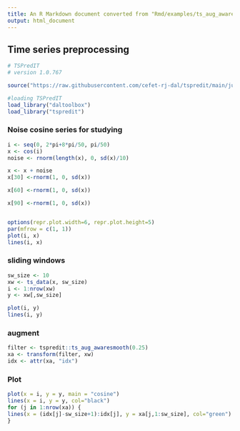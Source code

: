 ```yaml
---
title: An R Markdown document converted from "Rmd/examples/ts_aug_awaresmooth.ipynb"
output: html_document
---
```


## Time series preprocessing

```r
# TSPredIT
# version 1.0.767

source("https://raw.githubusercontent.com/cefet-rj-dal/tspredit/main/jupyter.R")

#loading TSPredIT
load_library("daltoolbox") 
load_library("tspredit") 
```

### Noise cosine series for studying

```r
i <- seq(0, 2*pi+8*pi/50, pi/50)
x <- cos(i)
noise <- rnorm(length(x), 0, sd(x)/10)

x <- x + noise
x[30] <-rnorm(1, 0, sd(x))

x[60] <-rnorm(1, 0, sd(x))

x[90] <-rnorm(1, 0, sd(x))


options(repr.plot.width=6, repr.plot.height=5)  
par(mfrow = c(1, 1))
plot(i, x)
lines(i, x)
```

### sliding windows

```r
sw_size <- 10
xw <- ts_data(x, sw_size)
i <- 1:nrow(xw)
y <- xw[,sw_size]

plot(i, y)
lines(i, y)
```

### augment

```r
filter <- tspredit::ts_aug_awaresmooth(0.25)
xa <- transform(filter, xw)
idx <- attr(xa, "idx")
```

### Plot

```r
plot(x = i, y = y, main = "cosine")
lines(x = i, y = y, col="black")
for (j in 1:nrow(xa)) {
lines(x = (idx[j]-sw_size+1):idx[j], y = xa[j,1:sw_size], col="green")
}
```

